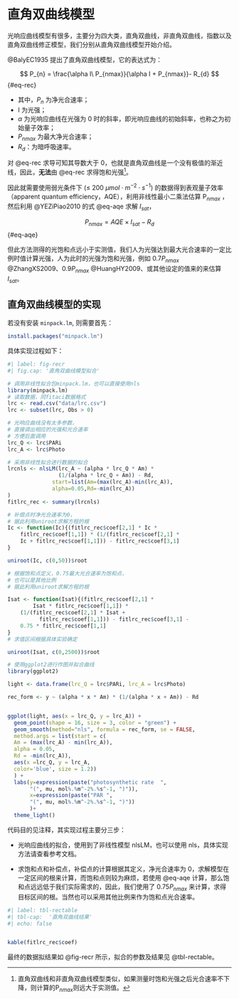 # 直角双曲线模型 {#sec-rec_mod}

光响应曲线模型有很多，主要分为四大类，直角双曲线，非直角双曲线，指数以及直角双曲线修正模型，我们分别从直角双曲线模型开始介绍。

@BalyEC1935 提出了直角双曲线模型，它的表达式为：

$$
P_{n}  = \frac{\alpha I\ P_{nmax}}{\alpha I + P_{nmax}}- R_{d}
$$ {#eq-rec}

*   其中，$P_{n}$ 为净光合速率；
*   I 为光强；
*   $\alpha$ 为光响应曲线在光强为 0 时的斜率，即光响应曲线的初始斜率，也称之为初始量子效率；
*   $P_{nmax}$ 为最大净光合速率；
*  $R_{d}$：为暗呼吸速率。

对 @eq-rec 求导可知其导数大于 0，也就是直角双曲线是一个没有极值的渐近线，因此，**无法**由 @eq-rec 求得饱和光强^[直角双曲线和非直角双曲线模型类似，如果测量时饱和光强之后光合速率不下降，则计算的P$_{nmax}$则远大于实测值。]。


因此就需要使用弱光条件下 ($\leq$ 200 $\mu mol\cdot m^{-2}\cdot s^{-1}$) 的数据得到表观量子效率（apparent quantum efficiency，AQE），利用非线性最小二乘法估算 P$_{nmax}$ ，然后利用 @YEZiPiao2010 的式 @eq-aqe 求解 $I_{sat}$，

$$
P_{nmax}= AQE \times I_{sat} - R_{d}
$$ {#eq-aqe}

但此方法测得的光饱和点远小于实测值，我们人为光强达到最大光合速率的一定比例时值计算光强，人为此时的光强为饱和光强，例如 $0.7P_{nmax}$ @ZhangXS2009、$0.9P_{nmax}$ @HuangHY2009、或其他设定的值来的来估算 $I_{sat}$。

## 直角双曲线模型的实现 {#sec-rec_fit}

若没有安装 `minpack.lm`, 则需要首先：

```.r
install.packages("minpack.lm")
```

具体实现过程如下：

```r
#| label: fig-recr
#| fig.cap: '直角双曲线模型拟合'

# 调用非线性拟合包minpack.lm，也可以直接使用nls
library(minpack.lm)
# 读取数据，同fitaci数据格式
lrc <- read.csv("data/lrc.csv")
lrc <- subset(lrc, Obs > 0)

# 光响应曲线没有太多参数，
# 直接调出相应的光强和光合速率
# 方便后面调用
lrc_Q <- lrc$PARi
lrc_A <- lrc$Photo 

# 采用非线性拟合进行数据的拟合
lrcnls <- nlsLM(lrc_A ~ (alpha * lrc_Q * Am) * 
                (1/(alpha * lrc_Q + Am)) - Rd,  
              start=list(Am=(max(lrc_A)-min(lrc_A)),
              alpha=0.05,Rd=-min(lrc_A))
)
fitlrc_rec <- summary(lrcnls)

# 补偿点时净光合速率为0，
# 据此利用uniroot求解方程的根
Ic <- function(Ic){(fitlrc_rec$coef[2,1] * Ic *
    fitlrc_rec$coef[1,1]) * (1/(fitlrc_rec$coef[2,1] * 
    Ic + fitlrc_rec$coef[1,1])) - fitlrc_rec$coef[3,1] 
}

uniroot(Ic, c(0,50))$root

# 根据饱和点定义，0.75最大光合速率为饱和点，
# 也可以是其他比例
# 据此利用uniroot求解方程的根

Isat <- function(Isat){(fitlrc_rec$coef[2,1] * 
        Isat * fitlrc_rec$coef[1,1]) * 
    (1/(fitlrc_rec$coef[2,1] * Isat + 
          fitlrc_rec$coef[1,1])) - fitlrc_rec$coef[3,1] -
    0.75 * fitlrc_rec$coef[1,1]
}
# 求值区间根据具体实验确定

uniroot(Isat, c(0,2500))$root

# 使用ggplot2进行作图并拟合曲线
library(ggplot2)

light <- data.frame(lrc_Q = lrc$PARi, lrc_A = lrc$Photo)

rec_form <- y ~ (alpha * x * Am) * (1/(alpha * x + Am)) - Rd


ggplot(light, aes(x = lrc_Q, y = lrc_A)) + 
  geom_point(shape = 16, size = 3, color = "green") + 
  geom_smooth(method="nls", formula = rec_form, se = FALSE,
  method.args = list(start = c(
  Am = (max(lrc_A) - min(lrc_A)),
  alpha = 0.05,
  Rd = -min(lrc_A)),
  aes(x =lrc_Q, y = lrc_A, 
  color='blue', size = 1.2))
  ) +
  labs(y=expression(paste("photosynthetic rate  ", 
       "(", mu, mol%.%m^-2%.%s^-1, ")")), 
       x=expression(paste("PAR ", 
       "(", mu, mol%.%m^-2%.%s^-1, ")"))
       )+
  theme_light()
```

代码目的见注释，其实现过程主要分三步：

*   光响应曲线的拟合，使用到了非线性模型 nlsLM，也可以使用 nls，具体实现方法请查看参考文档。

*   求饱和点和补偿点，补偿点的计算根据其定义，净光合速率为 0，求解模型在一定区间的根来计算，而饱和点则较为麻烦，若使用 @eq-aqe 计算，那么饱和点远远低于我们实际需求的，因此，我们使用了 $0.75P_{nmax}$ 来计算，求得目标区间的根。当然也可以采用其他比例来作为饱和点光合速率。

```r
#| label: tbl-rectable
#| tbl-cap:  '直角双曲线结果'
#| echo: false


kable(fitlrc_rec$coef)
```

最终的数据拟结果如 @fig-recr 所示，拟合的参数及结果见 @tbl-rectable。